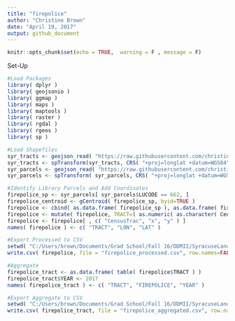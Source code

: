 ```yaml
---
title: "firepolice"
author: "Christine Brown"
date: "April 19, 2017"
output: github_document
---
```


```r
knitr::opts_chunk$set(echo = TRUE,  warning = F , message = F)
```

Set-Up
```r
#Load Packages
library( dplyr )
library( geojsonio )
library( ggmap )
library( maps )
library( maptools )
library( raster )
library( rgdal )
library( rgeos )
library( sp )

```


```r

#Load Shapefiles
syr_tracts <- geojson_read( "https://raw.githubusercontent.com/christine-brown/SyracuseLandBank/master/SHAPEFILES/SYRCensusTracts.geojson", method="local", what="sp" )
syr_tracts <- spTransform(syr_tracts, CRS( "+proj=longlat +datum=WGS84" ) )
syr_parcels <- geojson_read( "https://raw.githubusercontent.com/christine-brown/SyracuseLandBank/master/SHAPEFILES/syr_parcels.geojson", method="local", what="sp" )
syr_parcels <- spTransform( syr_parcels, CRS( "+proj=longlat +datum=WGS84" ) )

#Identify Library Parcels and Add Coordinates
firepolice_sp <- syr_parcels[ syr_parcels$LUCODE == 662, ]
firepolice_centroid <- gCentroid( firepolice_sp, byid=TRUE )
firepolice <- cbind( as.data.frame( firepolice_sp ), as.data.frame( firepolice_centroid ) )
firepolice <- mutate( firepolice, TRACT=( as.numeric( as.character( CensusTrac ) ) )/100 )
firepolice <- firepolice[ , c( "CensusTrac", "x", "y" ) ]
names( firepolice ) <- c( "TRACT", "LON", "LAT" )

#Export Processed to CSV
setwd( "C:/Users/brown/Documents/Grad School/Fall 16/DDMII/SyracuseLandBank/DATA/PROCESSED_DATA" )
write.csv( firepolice, file = "firepolice_processed.csv", row.names=FALSE )

#Aggregate
firepolice_tract <- as.data.frame( table( firepolice$TRACT ) )
firepolice_tract$YEAR <- 2017
names( firepolice_tract ) <- c( "TRACT", "FIREPOLICE", "YEAR" )

#Export Aggregate to CSV
setwd( "C:/Users/brown/Documents/Grad School/Fall 16/DDMII/SyracuseLandBank/DATA/AGGREGATED_DATA" )
write.csv( firepolice_tract, file = "firepolice_aggregated.csv", row.names=FALSE )
```
